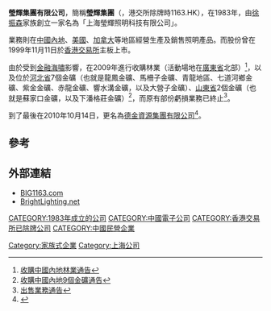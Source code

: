 '''瑩輝集團有限公司'''，簡稱'''瑩輝集團'''（'''{{lang-en|Bright International Group Limited}}'''，港交所除牌時1163.HK），在1983年，由[[徐振森|徐振森]]家族創立一家名為「上海瑩輝照明科技有限公司」。

業務則在[[中國內地|中國內地]]、[[美國|美國]]、[[加拿大|加拿大]]等地區經營生產及銷售照明產品。而股份曾在1999年11月11日於[[香港交易所|香港交易所]]主板上市。

由於受到[[金融海嘯|金融海嘯]]影響，在2009年進行收購林業（活動場地在[[廣東省|廣東省]]北部）<ref>[http://www.dejinresources.com/attachment/2010091515292517_tc.pdf 收購中國內地林業通告]{{dead link|date=2018年3月 |bot=InternetArchiveBot |fix-attempted=yes }}</ref>，以及位於[[河北省|河北省]]7個金礦（也就是龍鳳金礦、馬柵子金礦、青龍地區、七道河鄉金礦、紫金金礦、赤龍金礦、響水溝金礦，以及大營子金礦）、[[山東省|山東省]]2個金礦（也就是蘇家口金礦，以及下潘格莊金礦）<ref>[http://www.dejinresources.com/attachment/2010091514184817_tc.pdf 收購中國內地9個金礦通告]{{dead link|date=2018年3月 |bot=InternetArchiveBot |fix-attempted=yes }}</ref>，而原有部份虧損業務已終止<ref>[http://www.dejinresources.com/attachment/2010091512242517_tc.pdf 出售業務通告]{{dead link|date=2018年3月 |bot=InternetArchiveBot |fix-attempted=yes }}</ref>。

到了最後在2010年10月14日，更名為[[德金資源集團有限公司|德金資源集團有限公司]]<ref>{{Cite web |url=http://www.dejinresources.com/attachment/20101015183201001082681_tc.pdf |title=更名通告 |accessdate=2012-05-21 |archive-date=2010-11-05 |archive-url=https://web.archive.org/web/20101105001702/http://www.dejinresources.com/attachment/20101015183201001082681_tc.pdf |dead-url=yes }}</ref>。

==參考==
{{reflist}}

==外部連結==
*[http://www.big1163.com/ BIG1163.com] {{Wayback|url=http://www.big1163.com/ |date=20191123152950 }}
*[http://www.brightlighting.net BrightLighting.net] {{Wayback|url=http://www.brightlighting.net/ |date=20170627154435 }}

[[CATEGORY:1983年成立的公司|CATEGORY:1983年成立的公司]]
[[CATEGORY:中國電子公司|CATEGORY:中國電子公司]]
[[CATEGORY:香港交易所已除牌公司|CATEGORY:香港交易所已除牌公司]]
[[CATEGORY:中國民營企業|CATEGORY:中國民營企業]]
[[Category:家族式企業|Category:家族式企業]]
[[Category:上海公司|Category:上海公司]]
